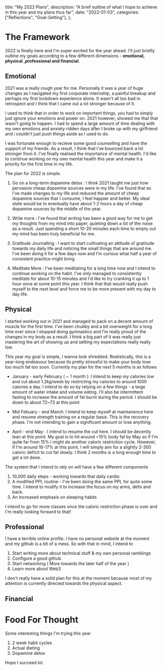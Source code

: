 
  title: "My 2022 Plans",
  description:
    "A brief outline of what I hope to achieve in this year and my plans thus far",
  date: "2022-01-03",
  categories: ["Reflections", "Goal-Setting"],
};

# The Framework

2022 is finally here and I'm super excited for the year ahead. I'll just briefly outline my goals according to a few different dimensions - **emotional, physical ,professional and financial**.

## Emotional

2021 was a really rough year for me. Personally it was a year of huge changes as I navigated my first corporate internship, a painful breakup and perhaps my first lockdown experience alone. It wasn't all too bad in retrospect and I think that I came out a lot stronger because of it.

I used to think that in order to work on important things, you had to simply just ignore your emotions and power on. 2021 however, showed me that that wasn't going to happen. I had to spend a large amount of time dealing with my own emotions and anxiety ridden days after I broke up with my girlfriend and i couldn't just push things aside as I used to do.

I was fortunate enough to recieve some good counselling and have the support of my friends. As a result, I think that i've bounced back a lot stronger from it. I've finally realised the importance of mental health. I'd like to continue working on my own mental health this year and make it a priority for the first time in my life.

The plan for 2022 is simple.

1. Go on a long-term dopamine detox : I think 2021 taught me just how pervasive cheap dopamine sources were in my life. I've found that as I've made changes to my life and reduced the amount of cheap dopamine sources that I consume, I feel happier and better. My ideal state would be to eventually have about 1-2 hours a day of cheap dopamine sources by the middle of the year.

2. Write more : I've found that writing has been a good way for me to get my thoughts from my mind into paper, quieting down a lot of the noise as a result. Just spending a short 10-20 minutes each time to empty out my mind has been truly beneficial for me.

3. Gratitude Journalling : I want to start cultivating an attitude of gratitude towards my daily life and noticing the small things that are around me. I've been doing it for a few days now and I'm curious what half a year of consistent practice might bring

4. Meditate More : I've been meditating for a long time now and I intend to continue working on the habit. I've only managed to consistently meditate for about 10-15 minutes and I'd like to try cranking it up to 1 hour once at some point this year. I think that that would really push myself to the next level and force me to be more present with my day to day life.

## Physical

I started working out in 2021 and managed to pack on a decent amount of muscle for the first time. I've been chubby and a bit overweight for a long time ever since I stopped doing gymnastics and I'm really proud of the changes in my body as a result. I think a big part of it was really just mastering the art of showing up and setting my expectations really really low.

This year my goal is simple, I wanna look shredded. Realistically, this is a year-long endeavour because its pretty stressful to make your body lose too much fat too soon. Currently my plan for the next 5 months is as follows

- January - early February ( ~ 1 month ): I intend to keep my calories low and cut about 1.2kg/week by restricting my calories to around 1000 calories a day. I intend to do so by relying on a few things - a large amount of water intake and volume eating. I'll also be intermittent fasting to increase the amount of fat burnt during the period. I should be down to about 72~73 at this point

- Mid Febuary - end March: I intend to keep myself at maintanence here and resume strength training on a regular basis. This is the recovery phase. I'm not intending to gain a significant amount or lose anything.

- April - end May : I intend to resume the cut here. I should be decently lean at this point. My goal is to hit around ~15% body fat by May so if I'm quite far from 15% I might do another caloric restriction cycle. However, if I'm around 16-17% at this point, I will simply aim for a slightly 2-300 caloric deficit to cut fat slowly. I think 2 months is a long enough time to get a lot done.

The system that I intend to rely on will have a few different components

1. 10,000 daily steps - working towards that daily cardio
2. A modified PPL routine - I've been doing the same PPL for quite some time. I intend to modify it to increase the focus on my arms, delts and back.
3. An increased emphasis on sleeping habits

I intend to go for more classes once the caloric restriction phase is over and I'm really looking forward to that!

## Professional

I have a terrible online profile. I have no personal website at the moment and my github is a bit of a mess. So with that in mind, I intend to

1. Start writing more about technical stuff & my own personal ramblings
2. Configure a good github
3. Start networking ( More towards the later half of the year )
4. Learn more about Web3

I don't really have a solid plan for this at the moment because most of my attention is currently directed towards the physical aspect.

## Financial

# Food For Thought

Some interesting things I'm trying this year

1. 2 week habit cycles
2. Actual dieting
3. Dopamine detox

Hope I succeed lol.


>
